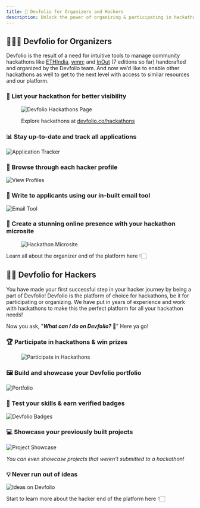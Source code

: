 ```yaml
---
title: 🤝 Devfolio for Organizers and Hackers
description: Unlock the power of organizing & participating in hackathons with Devfolio. Discover key features that streamline application process, empower organizers, & create unforgettable hackathon experiences.
---
```


## 🤹🏻‍♂️ Devfolio for Organizers

Devfolio is the result of a need for intuitive tools to manage community hackathons like [ETHIndia](http://ethindia.co/), [wmn;](https://wmn.community/) and [InOut](http://hackinout.co/) (7 editions so far) handcrafted and organized by the Devfolio team. And now we’d like to enable other hackathons as well to get to the next level with access to similar resources and our platform.

<Cards>
  <Card
    title="List your hackathon for visibility"
    href="https://devfolio.co/hackathons"
  />
  <Card title="Track & manage applications" href="#" />
  <Card title="Email applicants from dashboard" href="#" />
  <Card title="Build a hackathon microsite" href="#" />
</Cards>

### 👀 List your hackathon for better visibility

<figure>
  <img src="/assets/image-1.1.png" alt="Devfolio Hackathons Page" />
  <figcaption>
    <p className="text-center">
      Explore hackathons at
      <a href="https://devfolio.co/hackathons" className="text-blue-600 underline">
        devfolio.co/hackathons
      </a>
    </p>

  </figcaption>
</figure>

### 📊 Stay up-to-date and track all applications

<img
  src="https://paper-attachments.dropbox.com/s_DF39119415D48D75A41A3100993F6D58FD194B951BE3C3AAB4AD2039B88A3347_1566654262029_Screen+Shot+2019-08-24+at+7.13.42+PM.png"
  alt="Application Tracker"
/>

### 📃 Browse through each hacker profile

<img src="/assets/image-1.3.png" alt="View Profiles" />

### 📩 Write to applicants using our in-built email tool

<img src="/assets/image-1.4.png" alt="Email Tool" />

### 📱 Create a stunning online presence with your hackathon microsite

<figure>
  <img src="/assets/image-1.5.png" alt="Hackathon Microsite" />
</figure>

Learn all about the organizer end of the platform here 👇🏻

<Cards>
  <Card title="Devfolio for organizers" href="#" />
</Cards>

## 👨‍💻 Devfolio for Hackers

You have made your first successful step in your hacker journey by being a part of Devfolio! Devfolio is the platform of choice for hackathons, be it for participating or organizing. We have put in years of experience and work with hackathons to make this the perfect platform for all your hackathon needs!

Now you ask, "_**What can I do on Devfolio?**_**&#x20;🤔**" Here ya go!

<Cards>
  <Card title="Participate in hackathons & win prizes" href="#" />
  <Card title="Build & showcase your portfolio" href="#" />
  <Card title="Earn Devfolio badges" href="#" />
  <Card title="Explore ideas & build projects" href="#" />
</Cards>

### 🏆 Participate in hackathons & win prizes

<figure>
  <img src="/assets/image-1.6.png" alt="Participate in Hackathons" />
</figure>

### 🖼️ Build and showcase your Devfolio portfolio

<img src="/assets/image-1.7.png" alt="Portfolio" />

### 🏅 Test your skills & earn verified badges

<img src="/assets/image-1.8.png" alt="Devfolio Badges" />

### 💻 Showcase your previously built projects

<img src="/assets/image-1.10.png" alt="Project Showcase" />
<p>
  <em>You can even showcase projects that weren’t submitted to a hackathon!</em>
</p>

### 💡 Never run out of ideas

<img src="/assets/image-1.11.png" alt="Ideas on Devfolio" />

Start to learn more about the hacker end of the platform here 👇🏻

<Card title="Devfolio for Hackers" href="#" />
